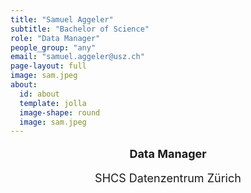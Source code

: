 ```yaml
---
title: "Samuel Aggeler"
subtitle: "Bachelor of Science"
role: "Data Manager"
people_group: "any"
email: "samuel.aggeler@usz.ch"
page-layout: full
image: sam.jpeg
about: 
  id: about
  template: jolla
  image-shape: round
  image: sam.jpeg
---
```


<div style="text-align: center;">
  <p style="font-size: 18px; font-weight: bold;">Data Manager</p>
  <p style="font-size: 18px;">SHCS Datenzentrum Zürich</p>
</div>


